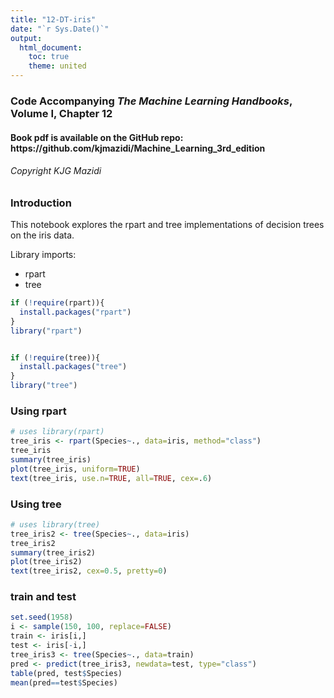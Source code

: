 ```yaml
---
title: "12-DT-iris"
date: "`r Sys.Date()`"
output:
  html_document:
    toc: true
    theme: united
---
```


### Code Accompanying ***The Machine Learning Handbooks***, Volume I, Chapter 12

#### Book pdf is available on the GitHub repo: https://github.com/kjmazidi/Machine_Learning_3rd_edition

###### Copyright KJG Mazidi

### Introduction

This notebook explores the rpart and tree implementations of decision trees on the iris data. 

Library imports: 

* rpart
* tree


```r

if (!require(rpart)){
  install.packages("rpart")
}
library("rpart")


if (!require(tree)){
  install.packages("tree")
}
library("tree")
```


### Using rpart


```r
# uses library(rpart)
tree_iris <- rpart(Species~., data=iris, method="class")
tree_iris
summary(tree_iris)
plot(tree_iris, uniform=TRUE)
text(tree_iris, use.n=TRUE, all=TRUE, cex=.6)
```

### Using tree

```r
# uses library(tree)
tree_iris2 <- tree(Species~., data=iris)
tree_iris2
summary(tree_iris2)
plot(tree_iris2)
text(tree_iris2, cex=0.5, pretty=0)
```

### train and test

```r

set.seed(1958)
i <- sample(150, 100, replace=FALSE)
train <- iris[i,]
test <- iris[-i,]
tree_iris3 <- tree(Species~., data=train)
pred <- predict(tree_iris3, newdata=test, type="class")
table(pred, test$Species)
mean(pred==test$Species)
```


